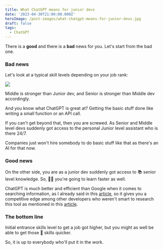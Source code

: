 ```yaml
---
title: What ChatGPT means for junior devs
date: '2023-04-30T21:00:00.000Z'
heroImage: /post-images/what-chatgpt-means-for-junior-devs.jpg
draft: false
tags:
  - ChatGPT
---
```


There is a **good** and there is a **bad** news for you. Let's start from the bad one.

### Bad news

Let's look at a typical skill levels depending on your job rank:

![](</post-images/ChatGPT means for junior devs.jpg>)

Middle is stronger than Junior dev, and Senior is stronger than Middle dev accordingly.

And you know what ChatGPT is great at? Getting the basic stuff done like writing a small function or an  API call.

If you can't get beyond that, then you are screwed. As Senior and Middle level devs suddenly got access to the personal Junior level assistant who is there 24/7.

Companies just won't hire somebody to do basic stuff like that as there's an AI for that now.

### Good news

On the other side, you are as a junior dev suddenly got access to 📚 senior level knowledge. So, 👨‍🎓 you're going to learn faster as well.

ChatGPT is much better and efficient than Google when it comes to searching information, as I already said in this [article](https://alex-code.com/post/2023-04-22-why-chatgpt-is-better-than-google), so it gives you a competitive edge among other developers who weren't smart to research this tool as mentioned in this [article](https://alex-code.com/post/2023-04-30-should-you-be-afraid-of-chatgpt).

### The bottom line

Initial entrance skills level to get a job got higher, but you might as well be able to get those 🔨 skills quicker.

So, it is up to everybody who'll put it in the work.
